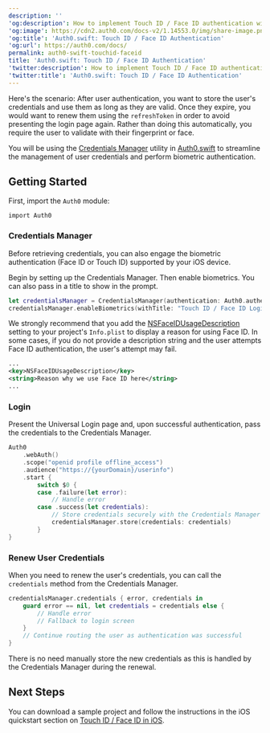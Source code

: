 ---
description: ''
'og:description': How to implement Touch ID / Face ID authentication with Auth0.swift.
'og:image': https://cdn2.auth0.com/docs-v2/1.14553.0/img/share-image.png
'og:title': 'Auth0.swift: Touch ID / Face ID Authentication'
'og:url': https://auth0.com/docs/
permalink: auth0-swift-touchid-faceid
title: 'Auth0.swift: Touch ID / Face ID Authentication'
'twitter:description': How to implement Touch ID / Face ID authentication with Auth0.swift.
'twitter:title': 'Auth0.swift: Touch ID / Face ID Authentication'
---
Here's the scenario: After user authentication, you want to store the user's credentials and use them as long as they are valid. Once they expire, you would want to renew them using the `refreshToken` in order to avoid presenting the login page again. Rather than doing this automatically, you require the user to validate with their fingerprint or face.

You will be using the [Credentials Manager](https://github.com/auth0/Auth0.swift/blob/master/Auth0/CredentialsManager.swift) utility in [Auth0.swift](https://github.com/auth0/Auth0.swift/) to streamline the management of user credentials and perform biometric authentication.

## Getting Started

First, import the `Auth0` module:

`import Auth0`

### Credentials Manager

Before retrieving credentials, you can also engage the biometric authentication (Face ID or Touch ID) supported by your iOS device.

Begin by setting up the Credentials Manager. Then enable biometrics. You can also pass in a title to show in the prompt.

```swift lines
let credentialsManager = CredentialsManager(authentication: Auth0.authentication())
credentialsManager.enableBiometrics(withTitle: "Touch ID / Face ID Login")
```

We strongly recommend that you add the [NSFaceIDUsageDescription](https://developer.apple.com/library/archive/documentation/General/Reference/InfoPlistKeyReference/Articles/CocoaKeys.html#//apple_ref/doc/uid/TP40009251-SW75) setting to your project's `Info.plist` to display a reason for using Face ID. In some cases, if you do not provide a description string and the user attempts Face ID authentication, the user's attempt may fail.

```xml lines
...
<key>NSFaceIDUsageDescription</key>
<string>Reason why we use Face ID here</string>
...
```

### Login

Present the <Tooltip tip="Universal Login: Your application redirects to Universal Login, hosted on Auth0's Authorization Server, to verify a user's identity." cta="View Glossary" href="/docs/glossary?term=Universal+Login">Universal Login</Tooltip> page and, upon successful authentication, pass the credentials to the Credentials Manager.

```swift lines
Auth0
    .webAuth()
    .scope("openid profile offline_access")
    .audience("https://{yourDomain}/userinfo")
    .start {
        switch $0 {
        case .failure(let error):
            // Handle error
        case .success(let credentials):
            // Store credentials securely with the Credentials Manager
            credentialsManager.store(credentials: credentials)
        }
}
```

### Renew User Credentials

When you need to renew the user's credentials, you can call the `credentials` method from the Credentials Manager.

```swift lines
credentialsManager.credentials { error, credentials in
    guard error == nil, let credentials = credentials else {
        // Handle error
        // Fallback to login screen
    }
    // Continue routing the user as authentication was successful
}
```

There is no need manually store the new credentials as this is handled by the Credentials Manager during the renewal.

## Next Steps

You can download a sample project and follow the instructions in the iOS quickstart section on [Touch ID / Face ID in iOS](/docs/quickstart/native/ios-swift/08-touch-id-authentication).